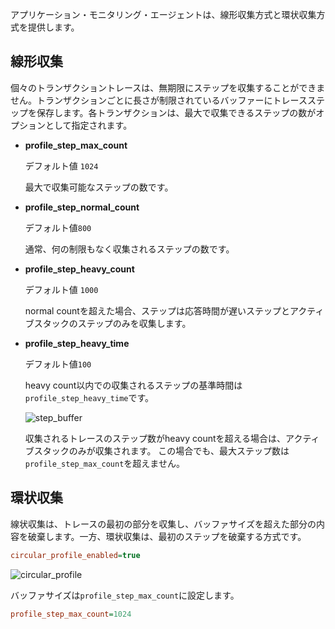 アプリケーション・モニタリング・エージェントは、線形収集方式と環状収集方式を提供します。

## 線形収集

個々のトランザクショントレースは、無期限にステップを収集することができません。トランザクションごとに長さが制限されているバッファーにトレースステップを保存します。各トランザクションは、最大で収集できるステップの数がオプションとして指定されます。

-   **profile_step_max_count**

    デフォルト値 `1024`

    最大で収集可能なステップの数です。

-   **profile_step_normal_count**

    デフォルト値`800`

    通常、何の制限もなく収集されるステップの数です。

-   **profile_step_heavy_count**

    デフォルト値 `1000`

    normal countを超えた場合、ステップは応答時間が遅いステップとアクティブスタックのステップのみを収集します。

-   **profile_step_heavy_time**

    デフォルト値`100`

    heavy count以内での収集されるステップの基準時間は`profile_step_heavy_time`です。

    ![step_buffer](https://img.whatap.io/media/agent_java/data/step_buffer.png) 

    収集されるトレースのステップ数がheavy countを超える場合は、アクティブスタックのみが収集されます。 この場合でも、最大ステップ数は`profile_step_max_count`を超えません。

## 環状収集

線状収集は、トレースの最初の部分を収集し、バッファサイズを超えた部分の内容を破棄します。一方、環状収集は、最初のステップを破棄する方式です。 

```ini
circular_profile_enabled=true
```

![circular_profile](https://img.whatap.io/media/agent_java/data/circular_profile.png)

バッファサイズは`profile_step_max_count`に設定します。

```ini
profile_step_max_count=1024
```
